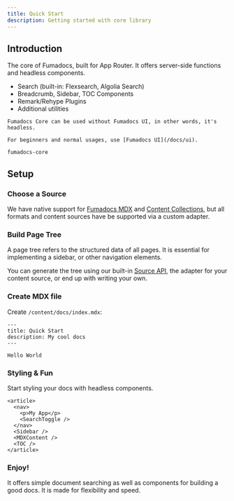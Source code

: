 ```yaml
---
title: Quick Start
description: Getting started with core library
---
```


## Introduction

The core of Fumadocs, built for
App Router. It offers server-side functions and headless components.

- Search (built-in: Flexsearch, Algolia Search)
- Breadcrumb, Sidebar, TOC Components
- Remark/Rehype Plugins
- Additional utilities

<Callout title="Tip">

    Fumadocs Core can be used without Fumadocs UI, in other words, it's headless.

    For beginners and normal usages, use [Fumadocs UI](/docs/ui).

</Callout>

```package-install
fumadocs-core
```

## Setup

### Choose a Source

We have native support for [Fumadocs MDX](/docs/mdx) and [Content Collections](/docs/headless/content-collections), but all formats and
content sources have be supported via a custom adapter.

### Build Page Tree

A page tree refers to the structured data of all pages. It is essential for implementing a sidebar, or other navigation elements.

You can generate the tree using our built-in [Source API](/docs/headless/source-api), the adapter for your content source, or end up with
writing your own.

### Create MDX file

Create `/content/docs/index.mdx`:

```mdx
---
title: Quick Start
description: My cool docs
---

Hello World
```

### Styling & Fun

Start styling your docs with headless components.

```mdx
<article>
  <nav>
    <p>My App</p>
    <SearchToggle />
  </nav>
  <Sidebar />
  <MDXContent />
  <TOC />
</article>
```

### Enjoy!

It offers simple document searching as well as components for building a
good docs. It is made for flexibility and speed.

<Cards>

<Card
  title="Breadcrumb"
  href="/docs/headless/components/breadcrumb"
  description="The navigation component at the top of screen"
/>

<Card
  title="TOC"
  href="/docs/headless/components/toc"
  description="A Table of Contents with active anchor observer"
/>

<Card
  title="Sidebar"
  href="/docs/headless/components/sidebar"
  description="The navigation bar at aside of viewport"
/>

<Card
  title="Search"
  href="/docs/headless/search"
  description="Implement document searching"
/>

</Cards>
